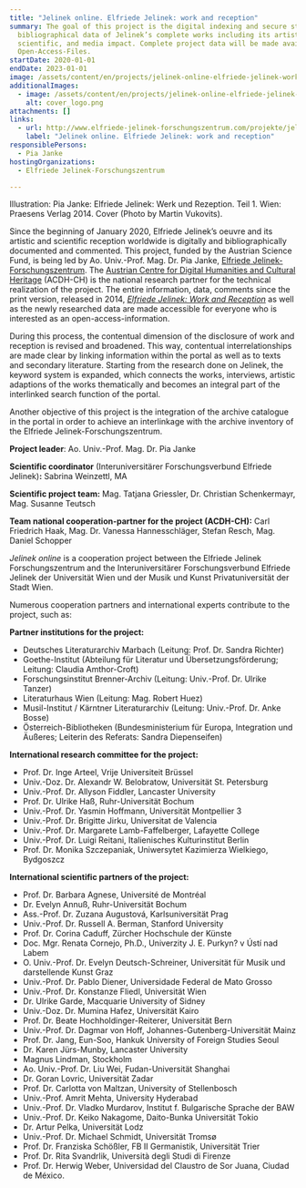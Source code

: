 ```yaml
---
title: "Jelinek online. Elfriede Jelinek: work and reception"
summary: The goal of this project is the digital indexing and secure storage of
  bibliographical data of Jelinek’s complete works including its artistic,
  scientific, and media impact. Complete project data will be made available as
  Open-Access-Files.
startDate: 2020-01-01
endDate: 2023-01-01
image: /assets/content/en/projects/jelinek-online-elfriede-jelinek-work-and-reception/jelinek_v8_neu.png
additionalImages:
  - image: /assets/content/en/projects/jelinek-online-elfriede-jelinek-work-and-reception/additionalImages/cover_logo.png
    alt: cover_logo.png
attachments: []
links:
  - url: http://www.elfriede-jelinek-forschungszentrum.com/projekte/jelinek-online-2020-23/
    label: "Jelinek online. Elfriede Jelinek: work and reception"
responsiblePersons:
  - Pia Janke
hostingOrganizations:
  - Elfriede Jelinek-Forschungszentrum

---
```

Illustration: Pia Janke: Elfriede Jelinek: Werk und Rezeption. Teil 1. Wien: Praesens Verlag 2014. Cover (Photo by Martin Vukovits).

Since the beginning of January 2020, Elfriede Jelinek’s oeuvre and its artistic and scientific reception worldwide is digitally and bibliographically documented and commented. This project, funded by the Austrian Science Fund, is being led by Ao. Univ.-Prof. Mag. Dr. Pia Janke, [Elfriede Jelinek-Forschungszentrum](http://www.elfriede-jelinek-forschungszentrum.com/home/). The [Austrian Centre for Digital Humanities and Cultural Heritage](https://www.oeaw.ac.at/acdh/) (ACDH-CH) is the national research partner for the technical realization of the project. The entire information, data, comments since the print version, released in 2014, [_Elfriede Jelinek: Work and Reception_](http://www.elfriede-jelinek-forschungszentrum.com/publikationen/elfriede-jelinek-werk-und-rezeption/) as well as the newly researched data are made accessible for everyone who is interested as an open-access-information.

During this process, the contentual dimension of the disclosure of work and reception is revised and broadened. This way, contentual interrelationships are made clear by linking information within the portal as well as to texts and secondary literature. Starting from the research done on Jelinek, the keyword system is expanded, which connects the works, interviews, artistic adaptions of the works thematically and becomes an integral part of the interlinked search function of the portal.

Another objective of this project is the integration of the archive catalogue in the portal in order to achieve an interlinkage with the archive inventory of the Elfriede Jelinek-Forschungszentrum.

**Project leader**: Ao. Univ.-Prof. Mag. Dr. Pia Janke

**Scientific coordinator** (Interuniversitärer Forschungsverbund Elfriede Jelinek)**:** Sabrina Weinzettl, MA

**Scientific project team:** Mag. Tatjana Griessler, Dr. Christian Schenkermayr, Mag. Susanne Teutsch

**Team national cooperation-partner for the project (ACDH-CH):** Carl Friedrich Haak, Mag. Dr. Vanessa Hannesschläger, Stefan Resch, Mag. Daniel Schopper

_Jelinek online_ is a cooperation project between the Elfriede Jelinek Forschungszentrum and the Interuniversitärer Forschungsverbund Elfriede Jelinek der Universität Wien und der Musik und Kunst Privatuniversität der Stadt Wien.

Numerous cooperation partners and international experts contribute to the project, such as:

**Partner institutions for the project:**

*   Deutsches Literaturarchiv Marbach (Leitung: Prof. Dr. Sandra Richter)
*   Goethe-Institut (Abteilung für Literatur und Übersetzungsförderung; Leitung: Claudia Amthor-Croft)
*   Forschungsinstitut Brenner-Archiv (Leitung: Univ.-Prof. Dr. Ulrike Tanzer)
*   Literaturhaus Wien (Leitung: Mag. Robert Huez)
*   Musil-Institut / Kärntner Literaturarchiv (Leitung: Univ.-Prof. Dr. Anke Bosse)
*   Österreich-Bibliotheken (Bundesministerium für Europa, Integration und Äußeres; Leiterin des Referats: Sandra Diepenseifen)

**International research committee for the project:**

*   Prof. Dr. Inge Arteel, Vrije Universiteit Brüssel
*   Univ.-Doz. Dr. Alexandr W. Belobratow, Universität St. Petersburg
*   Univ.-Prof. Dr. Allyson Fiddler, Lancaster University
*   Prof. Dr. Ulrike Haß, Ruhr-Universität Bochum
*   Univ.-Prof. Dr. Yasmin Hoffmann, Universität Montpellier 3
*   Univ.-Prof. Dr. Brigitte Jirku, Universitat de Valencia
*   Univ.-Prof. Dr. Margarete Lamb-Faffelberger, Lafayette College
*   Univ.-Prof. Dr. Luigi Reitani, Italienisches Kulturinstitut Berlin
*   Prof. Dr. Monika Szczepaniak, Uniwersytet Kazimierza Wielkiego, Bydgoszcz

**International scientific partners of the project:**

*   Prof. Dr. Barbara Agnese, Université de Montréal
*   Dr. Evelyn Annuß, Ruhr-Universität Bochum
*   Ass.-Prof. Dr. Zuzana Augustová, Karlsuniversität Prag
*   Univ.-Prof. Dr. Russell A. Berman, Stanford University
*   Prof. Dr. Corina Caduff, Zürcher Hochschule der Künste
*   Doc. Mgr. Renata Cornejo, Ph.D., Univerzity J. E. Purkyn? v Ústí nad Labem
*   O. Univ.-Prof. Dr. Evelyn Deutsch-Schreiner, Universität für Musik und darstellende Kunst Graz
*   Univ.-Prof. Dr. Pablo Diener, Universidade Federal de Mato Grosso
*   Univ.-Prof. Dr. Konstanze Fliedl, Universität Wien
*   Dr. Ulrike Garde, Macquarie University of Sidney
*   Univ.-Doz. Dr. Mumina Hafez, Universität Kairo
*   Prof. Dr. Beate Hochholdinger-Reiterer, Universität Bern
*   Univ.-Prof. Dr. Dagmar von Hoff, Johannes-Gutenberg-Universität Mainz
*   Prof. Dr. Jang, Eun-Soo, Hankuk University of Foreign Studies Seoul
*   Dr. Karen Jürs-Munby, Lancaster University
*   Magnus Lindman, Stockholm
*   Ao. Univ.-Prof. Dr. Liu Wei, Fudan-Universität Shanghai
*   Dr. Goran Lovric, Universität Zadar
*   Prof. Dr. Carlotta von Maltzan, University of Stellenbosch
*   Univ.-Prof. Amrit Mehta, University Hyderabad
*   Univ.-Prof. Dr. Vladko Murdarov, Institut f. Bulgarische Sprache der BAW
*   Univ.-Prof. Dr. Keiko Nakagome, Daito-Bunka Universität Tokio
*   Dr. Artur Pelka, Universität Lodz
*   Univ.-Prof. Dr. Michael Schmidt, Universität Tromsø
*   Prof. Dr. Franziska Schößler, FB II Germanistik, Universität Trier
*   Prof. Dr. Rita Svandrlik, Università degli Studi di Firenze
*   Prof. Dr. Herwig Weber, Universidad del Claustro de Sor Juana, Ciudad de México.